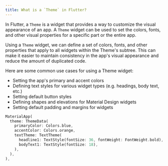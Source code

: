 ```yaml
---
title: What is a `Theme` in Flutter?
---
```


In Flutter, a `Theme` is a widget that provides a way to customize the visual appearance of an app. A `Theme` widget can be used to set the colors, fonts, and other visual properties for a specific part or the entire app.

Using a `Theme` widget, we can define a set of colors, fonts, and other properties that apply to all widgets within the Theme's subtree. This can make it easier to maintain consistency in the app's visual appearance and reduce the amount of duplicated code.

Here are some common use cases for using a Theme widget:

- Setting the app's primary and accent colors
- Defining text styles for various widget types (e.g. headings, body text, etc.)
- Setting default button styles
- Defining shapes and elevations for Material Design widgets
- Setting default padding and margins for widgets

```dart
MaterialApp(
  theme: ThemeData(
    primaryColor: Colors.blue,
    accentColor: Colors.orange,
    textTheme: TextTheme(
      headline1: TextStyle(fontSize: 36, fontWeight: FontWeight.bold),
      bodyText1: TextStyle(fontSize: 18),
    ),
  ),
),
```
